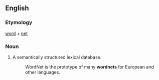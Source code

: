 ==English==
===Etymology===
[[word]] + [[net]]
===Noun===
{{en-noun}}

#{{context|Artificial intelligence|linguistics}} A semantically structured lexical database.
#: WordNet is the prototype of many '''wordnets''' for European and other languages.